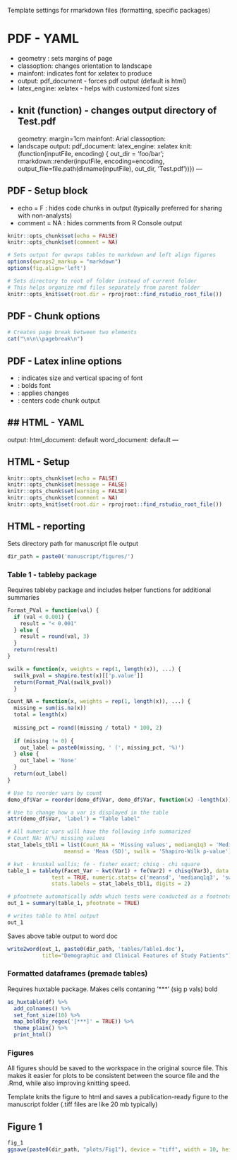 Template settings for rmarkdown files (formatting, specific packages)

# PDF - YAML
- geometry : sets margins of page
-  classoption: changes orientation to landscape
-  mainfont: indicates font for xelatex to produce
-  output: pdf_document - forces pdf output (default is html)
-  latex_engine: xelatex - helps with customized font sizes 
-  knit (function) - changes output directory of Test.pdf
---
geometry: margin=1cm
mainfont: Arial
classoption:
  - landscape
output: 
  pdf_document:
    latex_engine: xelatex
knit: (function(inputFile, encoding) {
      out_dir = 'foo/bar';
      rmarkdown::render(inputFile,
                        encoding=encoding, 
                        output_file=file.path(dirname(inputFile), out_dir, 'Test.pdf'))})
---

## PDF - Setup block
- echo = F : hides code chunks in output (typically preferred for sharing with non-analysts)
- comment = NA : hides comments from R Console output

```r
knitr::opts_chunk$set(echo = FALSE)
knitr::opts_chunk$set(comment = NA)

# Sets output for qwraps tables to markdown and left align figures
options(qwraps2_markup = "markdown")
options(fig.align='left')

# Sets directory to root of folder instead of current folder
# This helps organize rmd files separately from parent folder
knitr::opts_knit$set(root.dir = rprojroot::find_rstudio_root_file())
```

## PDF - Chunk options

```r
# Creates page break between two elements
cat("\n\n\\pagebreak\n")
```

## PDF - Latex inline options 

- \fontsize{25}{30}: indicates size and vertical spacing of font
- \fontseries{b}: bolds font
- \selectfont: applies changes
- \center: centers code chunk output

## HTML - YAML
---
output:
  html_document: default
  word_document: default
---

## HTML - Setup
```r
knitr::opts_chunk$set(echo = FALSE)
knitr::opts_chunk$set(message = FALSE)
knitr::opts_chunk$set(warning = FALSE)
knitr::opts_chunk$set(comment = NA)
knitr::opts_knit$set(root.dir = rprojroot::find_rstudio_root_file())
```

## HTML - reporting 

Sets directory path for manuscript file output

```r
dir_path = paste0('manuscript/figures/')
```

### Table 1 - tableby package

Requires tableby package and includes helper functions for additional summaries

```r
    
Format_PVal = function(val) {
  if (val < 0.001) {
    result = "< 0.001"
  } else {
    result = round(val, 3)
  }
  return(result)
}

swilk = function(x, weights = rep(1, length(x)), ...) {
  swilk_pval = shapiro.test(x)[['p.value']]   
  return(Format_PVal(swilk_pval))
  }

Count_NA = function(x, weights = rep(1, length(x)), ...) {
  missing = sum(is.na(x))
  total = length(x)
  
  missing_pct = round((missing / total) * 100, 2)
  
  if (missing != 0) {
    out_label = paste0(missing, ' (', missing_pct, '%)')
  } else {
    out_label = 'None'
  }
  return(out_label)
}

# Use to reorder vars by count
demo_df$Var = reorder(demo_df$Var, demo_df$Var, function(x) -length(x))

# Use to change how a var is displayed in the table
attr(demo_df$Var, 'label') = "Table label"

# All numeric vars will have the following info summarized
# Count_NA: N(%) missing values
stat_labels_tbl1 = list(Count_NA = 'Missing values', medianq1q3 = 'Median (Q1, Q3)', 
                  meansd = 'Mean (SD)', swilk = 'Shapiro-Wilk p-value')

# kwt - kruskal wallis; fe - fisher exact; chisq - chi square
table_1 = tableby(Facet_Var ~ kwt(Var1) + fe(Var2) + chisq(Var3), data = demo_df,
              test = TRUE, numeric.stats= c('meansd', 'medianq1q3', 'swilk', 'Count_NA'),
              stats.labels = stat_labels_tbl1, digits = 2)

# pfootnote automatically adds which tests were conducted as a footnote
out_1 = summary(table_1, pfootnote = TRUE)

# writes table to html output
out_1
```

Saves above table output to word doc

```r
write2word(out_1, paste0(dir_path, 'tables/Table1.doc'),
           title="Demographic and Clinical Features of Study Patients")
```


### Formatted dataframes (premade tables)

Requires huxtable package. Makes cells contaning '***' (sig p vals) bold

```r
as_huxtable(df) %>%
  add_colnames() %>%
  set_font_size(10) %>%
  map_bold(by_regex('[***]' = TRUE)) %>%
  theme_plain() %>%
  print_html()
```

### Figures

All figures should be saved to the workspace in the original source file.
This makes it easier for plots to be consistent between the source file and the .Rmd,
while also improving knitting speed.

Template knits the figure to html and saves a publication-ready figure to the 
manuscript folder (.tiff files are like 20 mb typically)

## Figure 1

```r
fig_1
ggsave(paste0(dir_path, "plots/Fig1"), device = "tiff", width = 10, height = 10)
```
